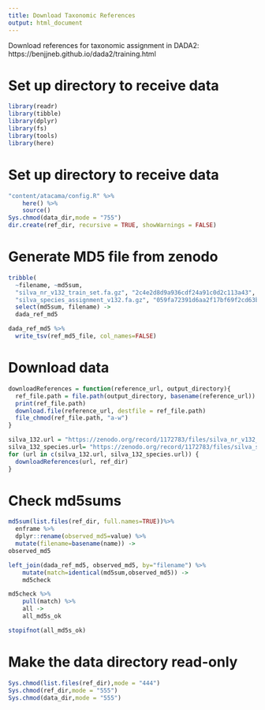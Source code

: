 ```yaml
---
title: Download Taxonomic References
output: html_document
---
```


Download references for taxonomic assignment in DADA2:  https://benjjneb.github.io/dada2/training.html



# Set up directory to receive data

```r
library(readr)
library(tibble)
library(dplyr)
library(fs)
library(tools)
library(here)
```

# Set up directory to receive data

```r
"content/atacama/config.R" %>%
    here() %>%
    source()
Sys.chmod(data_dir,mode = "755")
dir.create(ref_dir, recursive = TRUE, showWarnings = FALSE)
```

# Generate MD5 file from zenodo

```r
tribble(
  ~filename, ~md5sum,
  "silva_nr_v132_train_set.fa.gz", "2c4e2d8d9a936cdf24a91c0d2c113a43", 
  "silva_species_assignment_v132.fa.gz", "059fa72391d6aa2f17bf69f2cd63b8ea") %>%
  select(md5sum, filename) ->
  dada_ref_md5

dada_ref_md5 %>%
  write_tsv(ref_md5_file, col_names=FALSE)
```

# Download data

```r

downloadReferences = function(reference_url, output_directory){
  ref_file.path = file.path(output_directory, basename(reference_url))
  print(ref_file.path)
  download.file(reference_url, destfile = ref_file.path)
  file_chmod(ref_file.path, "a-w")
}

silva_132.url = "https://zenodo.org/record/1172783/files/silva_nr_v132_train_set.fa.gz"
silva_132_species.url= "https://zenodo.org/record/1172783/files/silva_species_assignment_v132.fa.gz"
for (url in c(silva_132.url, silva_132_species.url)) {
  downloadReferences(url, ref_dir)
}
```

# Check md5sums
```r
md5sum(list.files(ref_dir, full.names=TRUE))%>%
  enframe %>%
  dplyr::rename(observed_md5=value) %>%
  mutate(filename=basename(name)) ->
observed_md5

left_join(dada_ref_md5, observed_md5, by="filename") %>%
    mutate(match=identical(md5sum,observed_md5)) ->
    md5check

md5check %>%
    pull(match) %>%
    all ->
    all_md5s_ok

stopifnot(all_md5s_ok)
```

# Make the data directory read-only
```r
Sys.chmod(list.files(ref_dir),mode = "444")
Sys.chmod(ref_dir,mode = "555")
Sys.chmod(data_dir,mode = "555")
```


